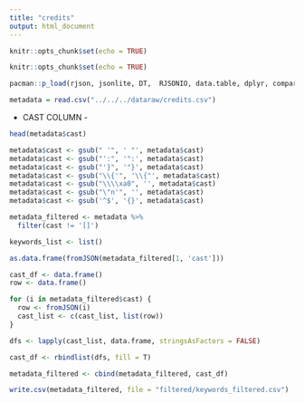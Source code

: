 ```yaml
---
title: "credits"
output: html_document
---
```


```r
knitr::opts_chunk$set(echo = TRUE)
```

```r
knitr::opts_chunk$set(echo = TRUE)
```

```r
pacman::p_load(rjson, jsonlite, DT,  RJSONIO, data.table, dplyr, compareDF)
```

```r
metadata = read.csv("../../../dataraw/credits.csv")
```

- CAST COLUMN -

```r
head(metadata$cast)
```

```r
metadata$cast <- gsub(" '", ' "', metadata$cast)
metadata$cast <- gsub("':", '":', metadata$cast)
metadata$cast <- gsub("'}", '"}', metadata$cast)
metadata$cast <- gsub("\\{'", '\\{"', metadata$cast)
metadata$cast <- gsub("\\\\xa0", '', metadata$cast)
metadata$cast <- gsub("\"n'", '', metadata$cast)
metadata$cast <- gsub('^$', '{}', metadata$cast)
```

```r
metadata_filtered <- metadata %>% 
  filter(cast != '[]')
```

```r
keywords_list <- list()

as.data.frame(fromJSON(metadata_filtered[1, 'cast']))

cast_df <- data.frame()
row <- data.frame()

for (i in metadata_filtered$cast) {
  row <- fromJSON(i)
  cast_list <- c(cast_list, list(row))
}

dfs <- lapply(cast_list, data.frame, stringsAsFactors = FALSE)

cast_df <- rbindlist(dfs, fill = T)

metadata_filtered <- cbind(metadata_filtered, cast_df)
```


```r
write.csv(metadata_filtered, file = "filtered/keywords_filtered.csv")
```